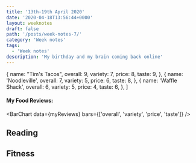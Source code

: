 ```yaml
---
title: '13th-19th April 2020'
date: '2020-04-18T13:56:44+0000'
layout: weeknotes
draft: false
path: '/posts/week-notes-7/'
category: 'Week notes'
tags:
  - 'Week notes'
description: 'My birthday and my brain coming back online'
---
```



  {
    name: "Tim's Tacos",
    overall: 9,
    variety: 7,
    price: 8,
    taste: 9,
  },
  {
    name: 'Noodleville',
    overall: 7,
    variety: 5,
    price: 6,
    taste: 8,
  },
  {
    name: 'Waffle Shack',
    overall: 6,
    variety: 5,
    price: 4,
    taste: 6,
  },
]

#### My Food Reviews:

<BarChart data={myReviews} bars={['overall', 'variety', 'price', 'taste']} />

## Reading

## Fitness
